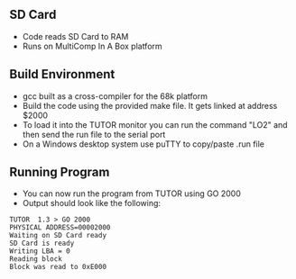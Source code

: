 == SD Card ==

* Code reads SD Card to RAM
* Runs on MultiComp In A Box platform

== Build Environment ==

* gcc built as a cross-compiler for the 68k platform
* Build the code using the provided make file. It gets linked at address $2000
* To load it into the TUTOR monitor you can run the command "LO2" and then send the run file to the serial port
* On a Windows desktop system use puTTY to copy/paste .run file

== Running Program ==

* You can now run the program from TUTOR using GO 2000
* Output should look like the following:

<pre>
TUTOR  1.3 > GO 2000
PHYSICAL ADDRESS=00002000
Waiting on SD Card ready
SD Card is ready
Writing LBA = 0
Reading block
Block was read to 0xE000
</pre>
